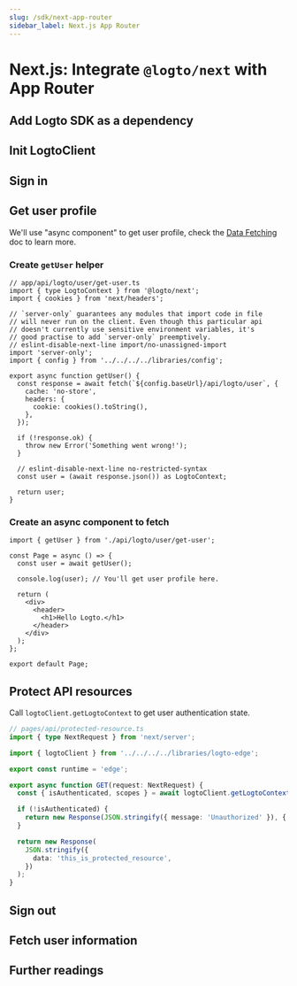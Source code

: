 ```yaml
---
slug: /sdk/next-app-router
sidebar_label: Next.js App Router
---
```



# Next.js: Integrate `@logto/next` with App Router

<AppNote type="Traditional web" />

## Add Logto SDK as a dependency

<AddSdk />

## Init LogtoClient

<InitClient />

## Sign in

<ImplementSignIn />

## Get user profile

We'll use "async component" to get user profile, check the [Data Fetching](https://nextjs.org/docs/app/building-your-application/data-fetching) doc to learn more.

### Create `getUser` helper

```tsx
// app/api/logto/user/get-user.ts
import { type LogtoContext } from '@logto/next';
import { cookies } from 'next/headers';

// `server-only` guarantees any modules that import code in file
// will never run on the client. Even though this particular api
// doesn't currently use sensitive environment variables, it's
// good practise to add `server-only` preemptively.
// eslint-disable-next-line import/no-unassigned-import
import 'server-only';
import { config } from '../../../../libraries/config';

export async function getUser() {
  const response = await fetch(`${config.baseUrl}/api/logto/user`, {
    cache: 'no-store',
    headers: {
      cookie: cookies().toString(),
    },
  });

  if (!response.ok) {
    throw new Error('Something went wrong!');
  }

  // eslint-disable-next-line no-restricted-syntax
  const user = (await response.json()) as LogtoContext;

  return user;
}
```

### Create an async component to fetch

```tsx
import { getUser } from './api/logto/user/get-user';

const Page = async () => {
  const user = await getUser();

  console.log(user); // You'll get user profile here.

  return (
    <div>
      <header>
        <h1>Hello Logto.</h1>
      </header>
    </div>
  );
};

export default Page;
```

## Protect API resources

Call `logtoClient.getLogtoContext` to get user authentication state.

```ts
// pages/api/protected-resource.ts
import { type NextRequest } from 'next/server';

import { logtoClient } from '../../../../libraries/logto-edge';

export const runtime = 'edge';

export async function GET(request: NextRequest) {
  const { isAuthenticated, scopes } = await logtoClient.getLogtoContext(request);

  if (!isAuthenticated) {
    return new Response(JSON.stringify({ message: 'Unauthorized' }), { status: 401 });
  }

  return new Response(
    JSON.stringify({
      data: 'this_is_protected_resource',
    })
  );
}
```

## Sign out

<ImplementSignOut />

## Fetch user information

<FetchUserInformation apiCodeFragment="logtoClient.handleUser({ fetchUserInfo: true })" />

## Further readings

<FurtherReadings />
